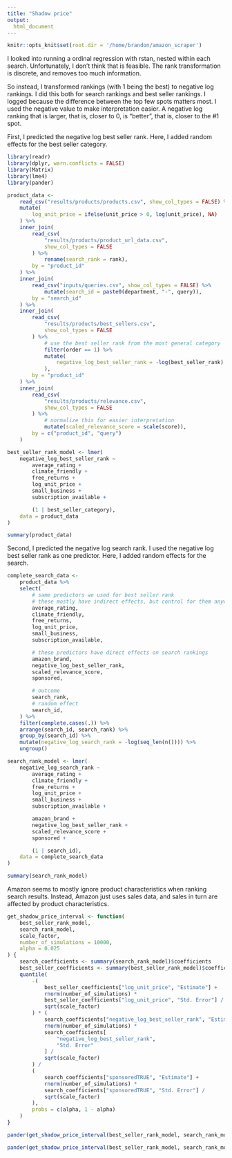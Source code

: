 ```yaml
---
title: "Shadow price"
output:
  html_document
---
```


```r
knitr::opts_knit$set(root.dir = '/home/brandon/amazon_scraper')
```

I looked into running a ordinal regression with rstan, nested within each search.
Unfortunately, I don't think that is feasible.
The rank transformation is discrete, and removes too much information.

So instead, I transformed rankings (with 1 being the best) to negative log rankings.
I did this both for search rankings and best seller rankings.
I logged because the difference between the top few spots matters most.
I used the negative value to make interpretation easier.
A negative log ranking that is larger, that is, closer to 0, is "better", that is, closer to the #1 spot.

First, I predicted the negative log best seller rank.
Here, I added random effects for the best seller category.

```r
library(readr)
library(dplyr, warn.conflicts = FALSE)
library(Matrix)
library(lme4)
library(pander)

product_data <-
    read_csv("results/products/products.csv", show_col_types = FALSE) %>%
    mutate(
        log_unit_price = ifelse(unit_price > 0, log(unit_price), NA)
    ) %>%
    inner_join(
        read_csv(
            "results/products/product_url_data.csv",
            show_col_types = FALSE
        ) %>%
            rename(search_rank = rank),
        by = "product_id"
    ) %>%
    inner_join(
        read_csv("inputs/queries.csv", show_col_types = FALSE) %>%
            mutate(search_id = paste0(department, "-", query)),
        by = "search_id"
    ) %>%
    inner_join(
        read_csv(
            "results/products/best_sellers.csv",
            show_col_types = FALSE
        ) %>%
            # use the best seller rank from the most general category
            filter(order == 1) %>%
            mutate(
                negative_log_best_seller_rank = -log(best_seller_rank)
            ),
        by = "product_id"
    ) %>%
    inner_join(
        read_csv(
            "results/products/relevance.csv",
            show_col_types = FALSE
        ) %>%
            # normalize this for easier interpretation
            mutate(scaled_relevance_score = scale(score)),
        by = c("product_id", "query")
    )

best_seller_rank_model <- lmer(
    negative_log_best_seller_rank ~
        average_rating +
        climate_friendly +
        free_returns +
        log_unit_price +
        small_business +
        subscription_available +

        (1 | best_seller_category),
    data = product_data
)

summary(product_data)
```

Second, I predicted the negative log search rank.
I used the negative log best seller rank as one predictor.
Here, I added random effects for the search.

```r
complete_search_data <-
    product_data %>%
    select(
        # same predictors we used for best seller rank
        # these mostly have indirect effects, but control for them anyways
        average_rating,
        climate_friendly,
        free_returns,
        log_unit_price,
        small_business,
        subscription_available,

        # these predictors have direct effects on search rankings
        amazon_brand,
        negative_log_best_seller_rank,
        scaled_relevance_score,
        sponsored,

        # outcome
        search_rank,
        # random effect
        search_id,
    ) %>%
    filter(complete.cases(.)) %>%
    arrange(search_id, search_rank) %>%
    group_by(search_id) %>%
    mutate(negative_log_search_rank = -log(seq_len(n()))) %>%
    ungroup()

search_rank_model <- lmer(
    negative_log_search_rank ~
        average_rating +
        climate_friendly +
        free_returns +
        log_unit_price +
        small_business +
        subscription_available +

        amazon_brand +
        negative_log_best_seller_rank +
        scaled_relevance_score +
        sponsored +

        (1 | search_id),
    data = complete_search_data
)

summary(search_rank_model)
```

Amazon seems to mostly ignore product characteristics when ranking search results.
Instead, Amazon just uses sales data, and sales in turn are affected by product characteristics.

```r
get_shadow_price_interval <- function(
    best_seller_rank_model,
    search_rank_model,
    scale_factor,
    number_of_simulations = 10000,
    alpha = 0.025
) {
    search_coefficients <- summary(search_rank_model)$coefficients
    best_seller_coefficients <- summary(best_seller_rank_model)$coefficients
    quantile(
        -(
            best_seller_coefficients["log_unit_price", "Estimate"] +
            rnorm(number_of_simulations) *
            best_seller_coefficients["log_unit_price", "Std. Error"] /
            sqrt(scale_factor)
        ) * (
            search_coefficients["negative_log_best_seller_rank", "Estimate"] +
            rnorm(number_of_simulations) *
            search_coefficients[
                "negative_log_best_seller_rank",
                "Std. Error"
            ] / 
            sqrt(scale_factor)
        ) /
        (
            search_coefficients["sponsoredTRUE", "Estimate"] +
            rnorm(number_of_simulations) *
            search_coefficients["sponsoredTRUE", "Std. Error"] /
            sqrt(scale_factor)
        ),
        probs = c(alpha, 1 - alpha)
    )
}

pander(get_shadow_price_interval(best_seller_rank_model, search_rank_model, 1))
```

```r
pander(get_shadow_price_interval(best_seller_rank_model, search_rank_model, 20))
```
